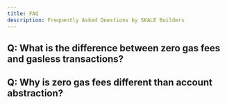 ```yaml
---
title: FAQ
description: Frequently Asked Questions by SKALE Builders
---
```


## Q: What is the difference between zero gas fees and gasless transactions?

## Q: Why is zero gas fees different than account abstraction?

